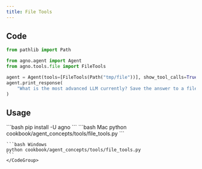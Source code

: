 ```yaml
---
title: File Tools
---
```


## Code

```python cookbook/agent_concepts/tools/file_tools.py
from pathlib import Path

from agno.agent import Agent
from agno.tools.file import FileTools

agent = Agent(tools=[FileTools(Path("tmp/file"))], show_tool_calls=True)
agent.print_response(
    "What is the most advanced LLM currently? Save the answer to a file.", markdown=True
)
```

## Usage

<Steps>
  <Snippet file="create-venv-step.mdx" />

  <Step title="Install libraries">
    ```bash
    pip install -U agno
    ```
  </Step>

  <Step title="Run Agent">
    <CodeGroup>
    ```bash Mac
    python cookbook/agent_concepts/tools/file_tools.py
    ```

    ```bash Windows
    python cookbook/agent_concepts/tools/file_tools.py
    ```
    </CodeGroup>
  </Step>
</Steps>